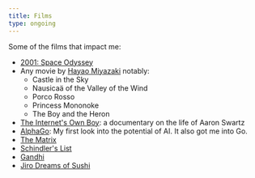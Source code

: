 ```yaml
---
title: Films
type: ongoing
---
```


Some of the films that impact me:

- [2001: Space Odyssey](https://en.wikipedia.org/wiki/2001:_A_Space_Odyssey)
- Any movie by [Hayao Miyazaki](https://en.wikipedia.org/wiki/Hayao_Miyazaki) notably:
  - Castle in the Sky
  - Nausicaä of the Valley of the Wind
  - Porco Rosso
  - Princess Mononoke
  - The Boy and the Heron
- [The Internet's Own Boy](https://www.youtube.com/watch?v=M85UvH0TRPc): a documentary on the life of Aaron Swartz
- [AlphaGo](https://www.youtube.com/watch?v=WXuK6gekU1Y): My first look into the potential of AI. It also got me into Go.
- [The Matrix](https://en.wikipedia.org/wiki/The_Matrix)
- [Schindler's List](https://en.wikipedia.org/wiki/Schindler%27s_List)
- [Gandhi](https://en.wikipedia.org/wiki/Gandhi_(film))
- [Jiro Dreams of Sushi](https://en.wikipedia.org/wiki/Jiro_Dreams_of_Sushi)

<br />